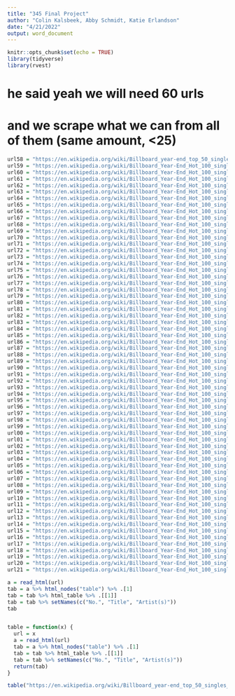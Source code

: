 ```yaml
---
title: "345 Final Project"
author: "Colin Kalsbeek, Abby Schmidt, Katie Erlandson"
date: "4/21/2022"
output: word_document
---
```


```r
knitr::opts_chunk$set(echo = TRUE)
library(tidyverse)
library(rvest)
```

# he said yeah we will need 60 urls 
# and we scrape what we can from all of them (same amount, <25)

```r
url58 = "https://en.wikipedia.org/wiki/Billboard_year-end_top_50_singles_of_1958"
url59 = "https://en.wikipedia.org/wiki/Billboard_Year-End_Hot_100_singles_of_1959"
url60 = "https://en.wikipedia.org/wiki/Billboard_Year-End_Hot_100_singles_of_1960"
url61 = "https://en.wikipedia.org/wiki/Billboard_Year-End_Hot_100_singles_of_1961" 
url62 = "https://en.wikipedia.org/wiki/Billboard_Year-End_Hot_100_singles_of_1962"
url63 = "https://en.wikipedia.org/wiki/Billboard_Year-End_Hot_100_singles_of_1963"
url64 = "https://en.wikipedia.org/wiki/Billboard_Year-End_Hot_100_singles_of_1964"
url65 = "https://en.wikipedia.org/wiki/Billboard_Year-End_Hot_100_singles_of_1965"
url66 = "https://en.wikipedia.org/wiki/Billboard_Year-End_Hot_100_singles_of_1966"
url67 = "https://en.wikipedia.org/wiki/Billboard_Year-End_Hot_100_singles_of_1967"
url68 = "https://en.wikipedia.org/wiki/Billboard_Year-End_Hot_100_singles_of_1968"
url69 = "https://en.wikipedia.org/wiki/Billboard_Year-End_Hot_100_singles_of_1969"
url70 = "https://en.wikipedia.org/wiki/Billboard_Year-End_Hot_100_singles_of_1970"
url71 = "https://en.wikipedia.org/wiki/Billboard_Year-End_Hot_100_singles_of_1971"
url72 = "https://en.wikipedia.org/wiki/Billboard_Year-End_Hot_100_singles_of_1972"
url73 = "https://en.wikipedia.org/wiki/Billboard_Year-End_Hot_100_singles_of_1973"
url74 = "https://en.wikipedia.org/wiki/Billboard_Year-End_Hot_100_singles_of_1974"
url75 = "https://en.wikipedia.org/wiki/Billboard_Year-End_Hot_100_singles_of_1975"
url76 = "https://en.wikipedia.org/wiki/Billboard_Year-End_Hot_100_singles_of_1976"
url77 = "https://en.wikipedia.org/wiki/Billboard_Year-End_Hot_100_singles_of_1977"
url78 = "https://en.wikipedia.org/wiki/Billboard_Year-End_Hot_100_singles_of_1978"
url79 = "https://en.wikipedia.org/wiki/Billboard_Year-End_Hot_100_singles_of_1979"
url80 = "https://en.wikipedia.org/wiki/Billboard_Year-End_Hot_100_singles_of_1980"
url81 = "https://en.wikipedia.org/wiki/Billboard_Year-End_Hot_100_singles_of_1981"
url82 = "https://en.wikipedia.org/wiki/Billboard_Year-End_Hot_100_singles_of_1982"
url83 = "https://en.wikipedia.org/wiki/Billboard_Year-End_Hot_100_singles_of_1983"
url84 = "https://en.wikipedia.org/wiki/Billboard_Year-End_Hot_100_singles_of_1984"
url85 = "https://en.wikipedia.org/wiki/Billboard_Year-End_Hot_100_singles_of_1985"
url86 = "https://en.wikipedia.org/wiki/Billboard_Year-End_Hot_100_singles_of_1986"
url87 = "https://en.wikipedia.org/wiki/Billboard_Year-End_Hot_100_singles_of_1987"
url88 = "https://en.wikipedia.org/wiki/Billboard_Year-End_Hot_100_singles_of_1988"
url89 = "https://en.wikipedia.org/wiki/Billboard_Year-End_Hot_100_singles_of_1989"
url90 = "https://en.wikipedia.org/wiki/Billboard_Year-End_Hot_100_singles_of_1990"
url91 = "https://en.wikipedia.org/wiki/Billboard_Year-End_Hot_100_singles_of_1991"
url92 = "https://en.wikipedia.org/wiki/Billboard_Year-End_Hot_100_singles_of_1992"
url93 = "https://en.wikipedia.org/wiki/Billboard_Year-End_Hot_100_singles_of_1993"
url94 = "https://en.wikipedia.org/wiki/Billboard_Year-End_Hot_100_singles_of_1994"
url95 = "https://en.wikipedia.org/wiki/Billboard_Year-End_Hot_100_singles_of_1995"
url96 = "https://en.wikipedia.org/wiki/Billboard_Year-End_Hot_100_singles_of_1996"
url97 = "https://en.wikipedia.org/wiki/Billboard_Year-End_Hot_100_singles_of_1997"
url98 = "https://en.wikipedia.org/wiki/Billboard_Year-End_Hot_100_singles_of_1998"
url99 = "https://en.wikipedia.org/wiki/Billboard_Year-End_Hot_100_singles_of_1999"
url00 = "https://en.wikipedia.org/wiki/Billboard_Year-End_Hot_100_singles_of_2000"
url01 = "https://en.wikipedia.org/wiki/Billboard_Year-End_Hot_100_singles_of_2001"
url02 = "https://en.wikipedia.org/wiki/Billboard_Year-End_Hot_100_singles_of_2002"
url03 = "https://en.wikipedia.org/wiki/Billboard_Year-End_Hot_100_singles_of_2003"
url04 = "https://en.wikipedia.org/wiki/Billboard_Year-End_Hot_100_singles_of_2004"
url05 = "https://en.wikipedia.org/wiki/Billboard_Year-End_Hot_100_singles_of_2005"
url06 = "https://en.wikipedia.org/wiki/Billboard_Year-End_Hot_100_singles_of_2006"
url07 = "https://en.wikipedia.org/wiki/Billboard_Year-End_Hot_100_singles_of_2007"
url08 = "https://en.wikipedia.org/wiki/Billboard_Year-End_Hot_100_singles_of_2008"
url09 = "https://en.wikipedia.org/wiki/Billboard_Year-End_Hot_100_singles_of_2009"
url10 = "https://en.wikipedia.org/wiki/Billboard_Year-End_Hot_100_singles_of_2010"
url11 = "https://en.wikipedia.org/wiki/Billboard_Year-End_Hot_100_singles_of_2011"
url12 = "https://en.wikipedia.org/wiki/Billboard_Year-End_Hot_100_singles_of_2012"
url13 = "https://en.wikipedia.org/wiki/Billboard_Year-End_Hot_100_singles_of_2013"
url14 = "https://en.wikipedia.org/wiki/Billboard_Year-End_Hot_100_singles_of_2014"
url15 = "https://en.wikipedia.org/wiki/Billboard_Year-End_Hot_100_singles_of_2015"
url16 = "https://en.wikipedia.org/wiki/Billboard_Year-End_Hot_100_singles_of_2016"
url17 = "https://en.wikipedia.org/wiki/Billboard_Year-End_Hot_100_singles_of_2017"
url18 = "https://en.wikipedia.org/wiki/Billboard_Year-End_Hot_100_singles_of_2018"
url19 = "https://en.wikipedia.org/wiki/Billboard_Year-End_Hot_100_singles_of_2019"
url20 = "https://en.wikipedia.org/wiki/Billboard_Year-End_Hot_100_singles_of_2020"
url21 = "https://en.wikipedia.org/wiki/Billboard_Year-End_Hot_100_singles_of_2021"
```

```r
a = read_html(url)
tab = a %>% html_nodes("table") %>% .[1]
tab = tab %>% html_table %>% .[[1]] 
tab = tab %>% setNames(c("No.", "Title", "Artist(s)"))
tab


table = function(x) {
  url = x
  a = read_html(url)
  tab = a %>% html_nodes("table") %>% .[1]
  tab = tab %>% html_table %>% .[[1]] 
  tab = tab %>% setNames(c("No.", "Title", "Artist(s)"))
  return(tab)
}

table("https://en.wikipedia.org/wiki/Billboard_year-end_top_50_singles_of_1958")
```

